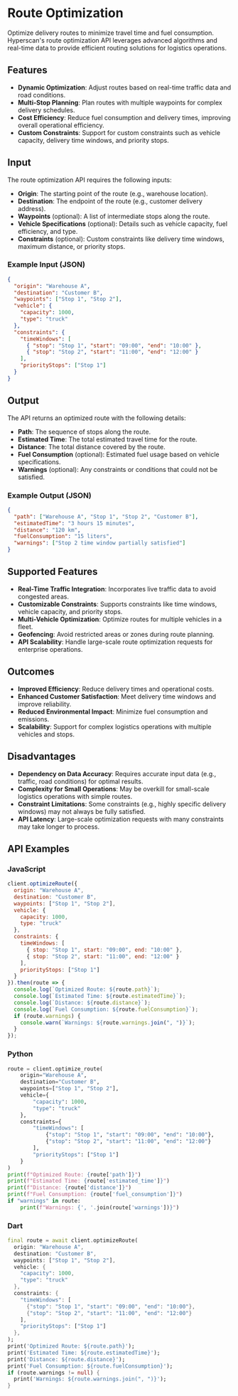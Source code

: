 # Route Optimization

Optimize delivery routes to minimize travel time and fuel consumption. Hyperscan's route optimization API leverages advanced algorithms and real-time data to provide efficient routing solutions for logistics operations.

## Features

- **Dynamic Optimization**: Adjust routes based on real-time traffic data and road conditions.
- **Multi-Stop Planning**: Plan routes with multiple waypoints for complex delivery schedules.
- **Cost Efficiency**: Reduce fuel consumption and delivery times, improving overall operational efficiency.
- **Custom Constraints**: Support for custom constraints such as vehicle capacity, delivery time windows, and priority stops.

## Input

The route optimization API requires the following inputs:

- **Origin**: The starting point of the route (e.g., warehouse location).
- **Destination**: The endpoint of the route (e.g., customer delivery address).
- **Waypoints** (optional): A list of intermediate stops along the route.
- **Vehicle Specifications** (optional): Details such as vehicle capacity, fuel efficiency, and type.
- **Constraints** (optional): Custom constraints like delivery time windows, maximum distance, or priority stops.

### Example Input (JSON)
```json
{
  "origin": "Warehouse A",
  "destination": "Customer B",
  "waypoints": ["Stop 1", "Stop 2"],
  "vehicle": {
    "capacity": 1000,
    "type": "truck"
  },
  "constraints": {
    "timeWindows": [
      { "stop": "Stop 1", "start": "09:00", "end": "10:00" },
      { "stop": "Stop 2", "start": "11:00", "end": "12:00" }
    ],
    "priorityStops": ["Stop 1"]
  }
}
```

## Output

The API returns an optimized route with the following details:

- **Path**: The sequence of stops along the route.
- **Estimated Time**: The total estimated travel time for the route.
- **Distance**: The total distance covered by the route.
- **Fuel Consumption** (optional): Estimated fuel usage based on vehicle specifications.
- **Warnings** (optional): Any constraints or conditions that could not be satisfied.

### Example Output (JSON)
```json
{
  "path": ["Warehouse A", "Stop 1", "Stop 2", "Customer B"],
  "estimatedTime": "3 hours 15 minutes",
  "distance": "120 km",
  "fuelConsumption": "15 liters",
  "warnings": ["Stop 2 time window partially satisfied"]
}
```

## Supported Features

- **Real-Time Traffic Integration**: Incorporates live traffic data to avoid congested areas.
- **Customizable Constraints**: Supports constraints like time windows, vehicle capacity, and priority stops.
- **Multi-Vehicle Optimization**: Optimize routes for multiple vehicles in a fleet.
- **Geofencing**: Avoid restricted areas or zones during route planning.
- **API Scalability**: Handle large-scale route optimization requests for enterprise operations.

## Outcomes

- **Improved Efficiency**: Reduce delivery times and operational costs.
- **Enhanced Customer Satisfaction**: Meet delivery time windows and improve reliability.
- **Reduced Environmental Impact**: Minimize fuel consumption and emissions.
- **Scalability**: Support for complex logistics operations with multiple vehicles and stops.

## Disadvantages

- **Dependency on Data Accuracy**: Requires accurate input data (e.g., traffic, road conditions) for optimal results.
- **Complexity for Small Operations**: May be overkill for small-scale logistics operations with simple routes.
- **Constraint Limitations**: Some constraints (e.g., highly specific delivery windows) may not always be fully satisfied.
- **API Latency**: Large-scale optimization requests with many constraints may take longer to process.

## API Examples

### JavaScript
```javascript
client.optimizeRoute({
  origin: "Warehouse A",
  destination: "Customer B",
  waypoints: ["Stop 1", "Stop 2"],
  vehicle: {
    capacity: 1000,
    type: "truck"
  },
  constraints: {
    timeWindows: [
      { stop: "Stop 1", start: "09:00", end: "10:00" },
      { stop: "Stop 2", start: "11:00", end: "12:00" }
    ],
    priorityStops: ["Stop 1"]
  }
}).then(route => {
  console.log(`Optimized Route: ${route.path}`);
  console.log(`Estimated Time: ${route.estimatedTime}`);
  console.log(`Distance: ${route.distance}`);
  console.log(`Fuel Consumption: ${route.fuelConsumption}`);
  if (route.warnings) {
    console.warn(`Warnings: ${route.warnings.join(", ")}`);
  }
});
```

### Python
```python
route = client.optimize_route(
    origin="Warehouse A",
    destination="Customer B",
    waypoints=["Stop 1", "Stop 2"],
    vehicle={
        "capacity": 1000,
        "type": "truck"
    },
    constraints={
        "timeWindows": [
            {"stop": "Stop 1", "start": "09:00", "end": "10:00"},
            {"stop": "Stop 2", "start": "11:00", "end": "12:00"}
        ],
        "priorityStops": ["Stop 1"]
    }
)
print(f"Optimized Route: {route['path']}")
print(f"Estimated Time: {route['estimated_time']}")
print(f"Distance: {route['distance']}")
print(f"Fuel Consumption: {route['fuel_consumption']}")
if "warnings" in route:
    print(f"Warnings: {', '.join(route['warnings'])}")
```

### Dart
```dart
final route = await client.optimizeRoute(
  origin: "Warehouse A",
  destination: "Customer B",
  waypoints: ["Stop 1", "Stop 2"],
  vehicle: {
    "capacity": 1000,
    "type": "truck"
  },
  constraints: {
    "timeWindows": [
      {"stop": "Stop 1", "start": "09:00", "end": "10:00"},
      {"stop": "Stop 2", "start": "11:00", "end": "12:00"}
    ],
    "priorityStops": ["Stop 1"]
  },
);
print('Optimized Route: ${route.path}');
print('Estimated Time: ${route.estimatedTime}');
print('Distance: ${route.distance}');
print('Fuel Consumption: ${route.fuelConsumption}');
if (route.warnings != null) {
  print('Warnings: ${route.warnings.join(", ")}');
}
```
